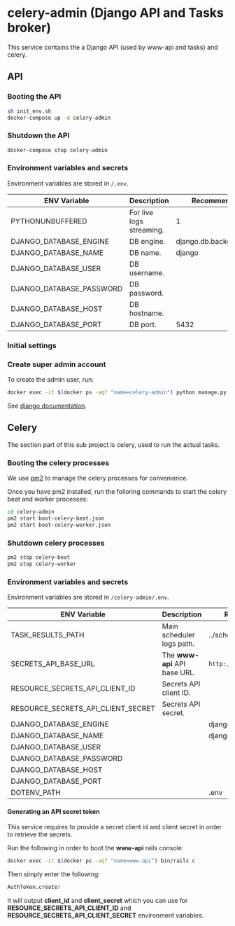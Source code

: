 # celery-admin (Django API and Tasks broker)

This service contains the a Django API (used by www-api and tasks) and celery.

## API

### Booting the API

```sh
sh init_env.sh
docker-compose up -d celery-admin
```

### Shutdown the API

```sh
docker-compose stop celery-admin
```

### Environment variables and secrets

Environment variables are stored in `/.env`.


| ENV Variable  | Description | Recommended Value |
|---|---|---|
| PYTHONUNBUFFERED | For live logs streaming.  | 1 |
| DJANGO_DATABASE_ENGINE | DB engine. | django.db.backends.postgresql |
| DJANGO_DATABASE_NAME | DB name.  | django |
| DJANGO_DATABASE_USER | DB username. |  |
| DJANGO_DATABASE_PASSWORD | DB password.  |  |
| DJANGO_DATABASE_HOST | DB hostname.  | |
| DJANGO_DATABASE_PORT | DB port.  | 5432 |

### Initial settings

### Create super admin account

To create the admin user, run:

```sh
docker exec -it $(docker ps -aqf "name=celery-admin") python manage.py createsuperuser
```

See [django documentation](https://docs.djangoproject.com/en/3.2/intro/tutorial02/#creating-an-admin-user).

## Celery

The section part of this sub project is celery, used to run the actual tasks.

### Booting the celery processes

We use [pm2](https://pm2.keymetrics.io/) to manage the celery processes for convenience.

Once you have pm2 installed, run the folloring commands to start the celery beat and worker processes:

```sh
cd celery-admin
pm2 start boot-celery-beat.json
pm2 start boot-celery-worker.json
```

### Shutdown celery processes

```sh
pm2 stop celery-beat
pm2 stop celery-worker
```

### Environment variables and secrets

Environment variables are stored in `/celery-admin/.env`.


| ENV Variable  | Description | Recommended Value |
|---|---|---|
| TASK_RESULTS_PATH | Main scheduler logs path. | ../scheduler-logs/all.json |
| SECRETS_API_BASE_URL | The **www-api** API base URL. | `http://localhost:3030/api` |
| RESOURCE_SECRETS_API_CLIENT_ID | Secrets API client ID. |  |
| RESOURCE_SECRETS_API_CLIENT_SECRET | Secrets API secret. |  |
| DJANGO_DATABASE_ENGINE |  | django.db.backends.postgresql |
| DJANGO_DATABASE_NAME |  | django |
| DJANGO_DATABASE_USER |  |  |
| DJANGO_DATABASE_PASSWORD |  |  |
| DJANGO_DATABASE_HOST |  |  |
| DJANGO_DATABASE_PORT |  |  |
| DOTENV_PATH |  | .env |


#### Generating an API secret token

This service requires to provide a secret client id and client secret in order to retrieve
the secrets.

Run the following in order to boot the **www-api** rails console:

```sh
docker exec -it $(docker ps -aqf "name=www-api") bin/rails c
```

Then simply enter the following:

```sh
AuthToken.create!
```

It will output **client_id** and **client_secret** which you can use for **RESOURCE_SECRETS_API_CLIENT_ID** and **RESOURCE_SECRETS_API_CLIENT_SECRET** environment variables.
